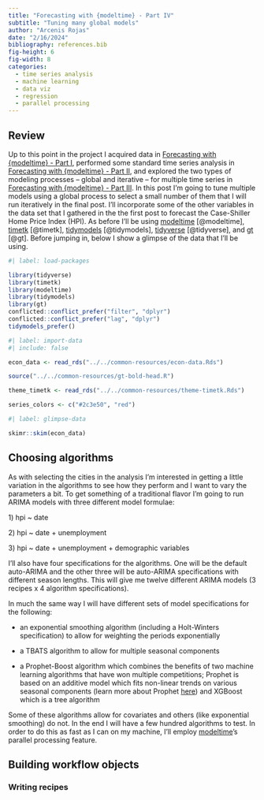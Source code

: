 ```yaml
---
title: "Forecasting with {modeltime} - Part IV"
subtitle: "Tuning many global models"
author: "Arcenis Rojas"
date: "2/16/2024"
bibliography: references.bib
fig-height: 6
fig-width: 8
categories:
  - time series analysis
  - machine learning
  - data viz
  - regression
  - parallel processing
---
```


## Review

Up to this point in the project I acquired data in [Forecasting with {modeltime} - Part I](../20240212-forecasting-with-modeltime-part-1/forecasting-with-modeltime-part-1.qmd), performed some standard time series analysis in [Forecasting with {modeltime} - Part II](../20240215-forecasting-with-modeltime-part-2/forecasting-with-modeltime-part-2.qmd), and explored the two types of modeling processes – global and iterative – for multiple time series in [Forecasting with {modeltime} - Part III](../20240216-forecasting-with-modeltime-part-3/forecasting-with-modeltime-part-3.qmd). In this post I'm going to tune multiple models using a global process to select a small number of them that I will run iteratively in the final post. I'll incorporate some of the other variables in the data set that I gathered in the the first post to forecast the Case-Shiller Home Price Index (HPI). As before I'll be using [modeltime](https://business-science.github.io/modeltime/index.html) [@modeltime], [timetk](https://business-science.github.io/timetk/) [@timetk], [tidymodels](https://www.tidymodels.org/) [@tidymodels], [tidyverse](https://www.tidyverse.org/) [@tidyverse], and [gt](#0) [@gt]. Before jumping in, below I show a glimpse of the data that I'll be using.

```r
#| label: load-packages

library(tidyverse)
library(timetk)
library(modeltime)
library(tidymodels)
library(gt)
conflicted::conflict_prefer("filter", "dplyr")
conflicted::conflict_prefer("lag", "dplyr")
tidymodels_prefer()
```

```r
#| label: import-data
#| include: false

econ_data <- read_rds("../../common-resources/econ-data.Rds")

source("../../common-resources/gt-bold-head.R")

theme_timetk <- read_rds("../../common-resources/theme-timetk.Rds") 

series_colors <- c("#2c3e50", "red")
```

```r
#| label: glimpse-data

skimr::skim(econ_data)

```

## Choosing algorithms

As with selecting the cities in the analysis I'm interested in getting a little variation in the algorithms to see how they perform and I want to vary the parameters a bit. To get something of a traditional flavor I'm going to run ARIMA models with three different model formulae:

1\) hpi \~ date

2\) hpi \~ date + unemployment

3\) hpi \~ date + unemployment + demographic variables

I'll also have four specifications for the algorithms. One will be the default auto-ARIMA and the other three will be auto-ARIMA specifications with different season lengths. This will give me twelve different ARIMA models (3 recipes x 4 algorithm specifications).

In much the same way I will have different sets of model specifications for the following:

-   an exponential smoothing algorithm (including a Holt-Winters specification) to allow for weighting the periods exponentially

-   a TBATS algorithm to allow for multiple seasonal components

-   a Prophet-Boost algorithm which combines the benefits of two machine learning algorithms that have won multiple competitions; Prophet is based on an additive model which fits non-linear trends on various seasonal components (learn more about Prophet [here](https://facebook.github.io/prophet/)) and XGBoost which is a tree algorithm

Some of these algorithms allow for covariates and others (like exponential smoothing) do not. In the end I will have a few hundred algorithms to test. In order to do this as fast as I can on my machine, I'll employ [modeltime](https://business-science.github.io/modeltime/index.html)'s parallel processing feature.

## Building workflow objects

### Writing recipes
